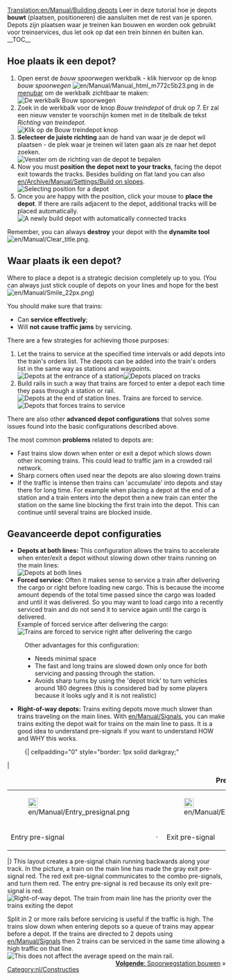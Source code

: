 [[Translation:en/Manual/Building depots]]
{{nl/Vertaling|en/Manual/Building depots|10}}
{{nl/Manual/Tutorial/Tutorial}}{{en/Note|Dit artikel beschrijft alleen spoorwegdepots. Er zijn ook [[nl/Depot|depots]] voor andere transportmiddelen.}}
Leer in deze tutorial hoe je depots '''bouwt''' (plaatsen, positioneren) die aansluiten met de rest van je sporen.
Depots zijn plaatsen waar je treinen kan bouwen en worden ook gebruikt voor treinservices, dus let ook op dat een trein binnen én buiten kan.
__TOC__
== Hoe plaats ik een depot? ==
#Open eerst de ''bouw spoorwegen'' werkbalk - klik hiervoor op de knop ''bouw spoorwegen'' [[File:en/Manual/Manual html m772c5b23.png]] in de [[en/Manual/Game interface#the-menu-bar|menubar]] om de werkbalk zichtbaar te maken:<br/>[[File:nl/Manual/Bouw spoorwegen.png|none|frame|De werkbalk ''Bouw spoorwegen'']]
#Zoek in de werkbalk voor de knop ''Bouw treindepot'' of druk op 7. Er zal een nieuw venster te voorschijn komen met in de titelbalk de tekst ''Richting van treindepot''.<br/>[[File:en/Manual/New depot.png|none|frame|Klik op de ''Bouw treindepot knop'']]
# '''Selecteer de juiste richting''' aan de hand van waar je de depot wil plaatsen - de plek waar je treinen wil laten gaan als ze naar het depot zoeken.<br/>[[File:en/Manual/Depot direction.png|none|frame|Venster om de richting van de depot te bepalen]]
#Now you must '''position the depot next to your tracks''', facing the depot exit towards the tracks. Besides building on flat land you can also [[en/Archive/Manual/Settings/Build on slopes]].<br/>[[File:en/Manual/Depot position.png|none|frame|Selecting position for a depot]]
#Once you are happy with the position, click your mouse to '''place the depot'''. If there are rails adjacent to the depot, additional tracks will be placed automatically.<br/>[[File:en/Manual/New depot placed.png|none|frame|A newly build depot with automatically connected tracks]]

Remember, you can always '''destroy''' your depot with the '''dynamite tool''' [[File:en/Manual/Clear title.png]].

== Waar plaats ik een depot? ==
Where to place a depot is a strategic decision completely up to you. (You can always just stick couple of depots on your lines and hope for the best [[File:en/Manual/Smile 22px.png]])

You should make sure that trains:
* Can '''service effectively''';
* Will '''not cause traffic jams''' by servicing.

There are a few strategies for achieving those purposes:
#Let the trains to service at the specified time intervals or add depots into the train's orders list. The depots can be added into the train's orders list in the same way as stations and waypoints.<br/>[[File:en/Manual/Depot at station entrance.png|none|frame|Depots at the entrance of a station]][[File:en/Manual/Depots-basic.png|none|frame|Depots placed on tracks]]
#Build rails in such a way that trains are forced to enter a depot each time they pass through a station or rail.<br/>[[File:en/Manual/Depot end of station.png|none|frame|Depots at the end of station lines. Trains are forced to service.]][[File:en/Manual/Depots-forced.png|none|frame|Depots that forces trains to service]]

There are also other '''advanced depot configurations''' that solves some issues found into the basic configurations described above.

The most common '''problems''' related to depots are:
* Fast trains slow down when enter or exit a depot which slows down other incoming trains. This could lead to traffic jam in a crowded rail network.
* Sharp corners often used near the depots are also slowing down trains
* If the traffic is intense then trains can 'accumulate' into depots and stay there for long time. For example when placing a depot at the end of a station and a train enters into the depot then a new train can enter the station on the same line blocking the first train into the depot. This can continue until several trains are blocked inside.

== Geavanceerde depot configuraties ==
*'''Depots at both lines:''' This configuration allows the trains to accelerate when enter/exit a depot without slowing down other trains running on the main lines:<br/>[[File:en/Depot on tracks.png|none|frame|Depots at both lines]]
*'''Forced service:''' Often it makes sense to service a train after delivering the cargo or right before loading new cargo. This is because the income amount depends of the total time passed since the cargo was loaded and until it was delivered. So you may want to load cargo into a recently serviced train and do not send it to service again until the cargo is delivered.<br/>Example of forced service after delivering the cargo:<br/>[[File:en/Manual/Unload-then-service.png|none|frame|Trains are forced to service right after delivering the cargo]]
:Other advantages for this configuration:
:* Needs minimal space
:* The fast and long trains are slowed down only once for both servicing and passing through the station.
:* Avoids sharp turns by using the 'depot trick' to turn vehicles around 180 degrees (this is considered bad by some players because it looks ugly and it is not realistic)
*'''Right-of-way depots:''' Trains exiting depots move much slower than trains traveling on the main lines.  With [[en/Manual/Signals]], you can make trains exiting the depot wait for trains on the main line to pass.  It is a good idea to understand pre-signals if you want to understand HOW and WHY this works.
:{| cellpadding="0" style="border: 1px solid darkgray;"
|
{| cellpadding="0" cellspacing="0" border="0" align="center"
|+'''Pre-signals'''
|- align="center"
|[[File:en/Manual/Entry presignal.png|22px]]
|
|[[File:en/Manual/Exit presignal.png|22px]]
|
|[[File:en/Manual/Combo presignal.png|22px]]
|- align="center"
|Entry pre-signal
|&nbsp;&middot;&nbsp;
|Exit pre-signal
|&nbsp;&middot;&nbsp;
|Combo pre-signal
|}
|}
This layout creates a pre-signal chain running backwards along your track.  In the picture, a train on the main line has made the gray exit pre-signal red.  The red exit pre-signal communicates to the combo pre-signals, and turn them red.  The entry pre-signal is red because its only exit pre-signal is red.<br/>[[File:en/Manual/Right-of-way depot.png|none|frame|Right-of-way depot. The train from main line has the priority over the trains exiting the depot]]

Split in 2 or more rails before servicing is useful if the traffic is high. The trains slow down when entering depots so a queue of trains may appear before a depot. If the trains are directed to 2 depots using [[en/Manual/Signals]] then 2 trains can be serviced in the same time allowing a high traffic on that line.<br/>[[File:en/Manual/Split-before-servicing.png|none|frame|This does not affect the average speed on the main rail.]]
<span style="float: right">[[nl/Manual/Station bouwen|'''Volgende''': Spoorwegstation bouwen]] &raquo;</span>

[[Category:nl/Constructies]]